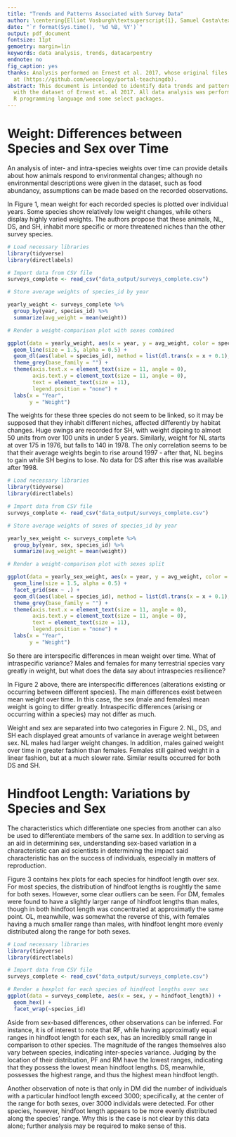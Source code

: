 ```yaml
---
title: "Trends and Patterns Associated with Survey Data"
author: \centering{Elliot Vosburgh\textsuperscript{1}, Samuel Costa\textsuperscript{1}, Nick Barone\textsuperscript{2} \ \vspace{5 mm} \textsuperscript{1} Department of Biology, University of Rhode Island \ \textsuperscript{2} Department of Kinesiology, University of Rhode Island}
date: "`r format(Sys.time(), '%d %B, %Y')`"
output: pdf_document
fontsize: 11pt
gemoetry: margin=lin
keywords: data analysis, trends, datacarpentry
endnote: no
fig_caption: yes
thanks: Analysis performed on Ernest et al. 2017, whose original files are located
  at (https://github.com/weecology/portal-teachingdb).
abstract: This document is intended to identify data trends and patterns associated
  with the dataset of Ernest et. al 2017. All data analysis was performed using the
  R programming language and some select packages.
---
```


# Weight: Differences between Species and Sex over Time

An analysis of inter- and intra-species weights over time can provide details about how animals respond to environmental changes; although no environmental descriptions were given in the dataset, such as food abundancy, assumptions can be made based on the recorded observations.

In Figure 1, mean weight for each recorded species is plotted over individual years. Some species show relatively low weight changes, while others display highly varied weights. The authors propose that these animals, NL, DS, and SH, inhabit more specific or more threatened niches than the other survey species.

```r

# Load necessary libraries
library(tidyverse)
library(directlabels)

# Import data from CSV file
surveys_complete <- read_csv("data_output/surveys_complete.csv")

# Store average weights of species_id by year

yearly_weight <- surveys_complete %>%
  group_by(year, species_id) %>%
  summarize(avg_weight = mean(weight))

# Render a weight-comparison plot with sexes combined

ggplot(data = yearly_weight, aes(x = year, y = avg_weight, color = species_id)) +
  geom_line(size = 1.5, alpha = 0.5) +
  geom_dl(aes(label = species_id), method = list(dl.trans(x = x + 0.1), "last.points"), cex = 1.0) +
  theme_grey(base_family = "") +
  theme(axis.text.x = element_text(size = 11, angle = 0),
        axis.text.y = element_text(size = 11, angle = 0),
        text = element_text(size = 11),
        legend.position = "none") +
  labs(x = "Year",
       y = "Weight")

```

The weights for these three species do not seem to be linked, so it may be supposed that they inhabit different niches, affected differently by habitat changes. Huge swings are recorded for SH, with weight dipping to almost 50 units from over 100 units in under 5 years. Similarly, weight for NL starts at over 175 in 1976, but falls to 140 in 1978. The only correlation seems to be that their average weights begin to rise around 1997 - after that, NL begins to gain while SH begins to lose. No data for DS after this rise was available after 1998.

```r

# Load necessary libraries
library(tidyverse)
library(directlabels)

# Import data from CSV file
surveys_complete <- read_csv("data_output/surveys_complete.csv")

# Store average weights of sexes of species_id by year

yearly_sex_weight <- surveys_complete %>%
  group_by(year, sex, species_id) %>%
  summarize(avg_weight = mean(weight))

# Render a weight-comparison plot with sexes split

ggplot(data = yearly_sex_weight, aes(x = year, y = avg_weight, color = species_id)) +
  geom_line(size = 1.5, alpha = 0.5) +
  facet_grid(sex ~ .) +
  geom_dl(aes(label = species_id), method = list(dl.trans(x = x + 0.1), "last.points"), cex = 0.1) +
  theme_grey(base_family = "") +
  theme(axis.text.x = element_text(size = 11, angle = 0),
        axis.text.y = element_text(size = 11, angle = 0),
        text = element_text(size = 11),
        legend.position = "none") +
  labs(x = "Year",
       y = "Weight")

```

So there are interspecific differences in mean weight over time. What of intraspecific variance? Males and females for many terrestrial species vary greatly in weight, but what does the data say about intraspecies resilience?

In Figure 2 above, there are interspecific differences (alterations existing or occurring between different species).  The main differences exist between mean weight over time.  In this case, the sex (male and females) mean weight is going to differ greatly.  Intraspecific differences (arising or occurring within a species) may not differ as much.    

Weight and sex are separated into two categories in Figure 2.  NL, DS, and SH each displayed great amounts of variance in average weight between sex.  NL males had larger weight changes.  In addition, males gained weight over time in greater fashion than females.  Females still gained weight in a linear fashion, but at a much slower rate.  Similar results occurred for both DS and SH.       

# Hindfoot Length: Variations by Species and Sex

The characteristics which differentiate one species from another can also be used to differentiate members of the same sex. In addition to serving as an aid in determining sex, understanding sex-based variation in a characteristic can aid scientists in determining the impact said characteristic has on the success of individuals, especially in matters of reproduction.

Figure 3 contains hex plots for each species for hindfoot length over sex. For most species, the distribution of hindfoot lengths is roughtly the same for both sexes. However, some clear outliers can be seen. For DM, females were found to have a slightly larger range of hindfoot lengths than males, though in both hindfoot length was concentrated at approximatly the same point. OL, meanwhile, was somewhat the reverse of this, with females having a much smaller range than males, with hindfoot lenght more evenly distributed along the range for both sexes.

```r

# Load necessary libraries
library(tidyverse)
library(directlabels)

# Import data from CSV file
surveys_complete <- read_csv("data_output/surveys_complete.csv")

# Render a hexplot for each species of hindfoot lengths over sex
ggplot(data = surveys_complete, aes(x = sex, y = hindfoot_length)) +
  geom_hex() +
  facet_wrap(~species_id)
```
Aside from sex-based differences, other observations can be inferred. For instance, it is of interest to note that RF, while having approximatly equal ranges in hindfoot length for each sex, has an incredibly small range in comparison to other species. The magnitude of the ranges themselves also vary between species, indicating inter-species variance. Judging by the location of their distribution, PF and RM have the lowest ranges, indicating that they possess the lowest mean hindfoot lengths. DS, meanwhile, possesses the highest range, and thus the highest mean hindfoot length.

Another observation of note is that only in DM did the number of individuals with a particular hindfoot length exceed 3000; specifically, at the center of the range for both sexes, over 3000 individals were detected. For other species, however, hindfoot length appears to be more evenly distributed along the species' range. Why this is the case is not clear by this data alone; further analysis may be required to make sense of this.

